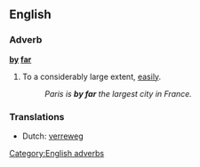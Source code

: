 ==English==

===Adverb===
'''[[by]] [[far]]'''

# {{idiom}} To a considerably large extent, [[easily]].
#:''Paris is '''by far''' the largest city in France.''

===Translations===
* Dutch: [[verreweg]]

[[Category:English adverbs]]